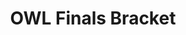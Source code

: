 ---
published: true
timelineTitle: Released new project
timelineDate: '2020-10-20'
timelineProject: Paper Crowns
timelineType: Project
role: Designer, front-end developer
title: OWL Finals Bracket
description: After folks at Activision within the OWL group saw what we built for CDL, they asked us to build a bracket builder for the OWL playoffs.
link: https://brackets.overwatchleague.com/en-us/playoffs
tweet: https://twitter.com/papercrowns/status/1318696631932510208?s=20
image: /images/owl/owl-finalsbracket.jpg
---